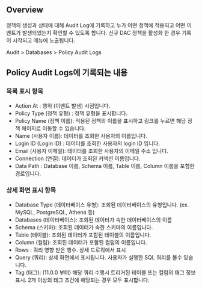 ## Overview
정책의 생성과 상태에 대해 Audit Log에 기록하고 누가 어떤 정책에 적용되고 어떤 이벤트가 발생되었는지 확인할 수 있도록 합니다. 신규 DAC 정책을 활성화 한 경우 기록이 시작되고 메뉴에 노출됩니다.

Audit > Databases > Policy Audit Logs

## Policy Audit Logs에 기록되는 내용
### 목록 표시 항목
* Action At : 행위 (이벤트 발생) 시점입니다.
* Policy Type (정책 유형) : 정책 유형을 표시합니다.
* Policy Name (정책 이름): 적용된 정책의 이름을 표시하고 링크를 누르면 해당 정책 페이지로 이동할 수 있습니다.
* Name (사용자 이름): 데이터를 조회한 사용자의 이름입니다.
* Login ID (Login ID) : 데이터를 조회한 사용자의 login ID 입니다.
* Email (사용자 이메일): 데이터를 조회한 사용자의 이메일 주소 입니다.
* Connection (연결): 데이터가 조회된 커넥션 이름입니다.
* Data Path : Database 이름, Schema 이름, Table 이름, Column 이름을 포함한 경로입니다. 

### 상세 화면 표시 항목
* Database Type (데이터베이스 유형): 조회된 데이터베이스의 유형입니다. (ex. MySQL, PostgreSQL, Athena 등)
* Databases (데이터베이스): 조회된 데이터가 속한 데이터베이스의 이름
* Schema (스키마): 조회된 데이터가 속한 스키마의 이름입니다. 
* Table (테이블): 조회된 데이터가 포함된 테이블의 이름입니다.
* Column (컬럼): 조회된 데이터가 포함된 컬럼의 이름입니다.
* Rows : 쿼리 영향 받은 행수. 상세 드로워에서 표시
* Query (쿼리): 상세 화면에서 표시됩니다. 사용자가 실행한 SQL 쿼리를 볼수 있습니다.
* Tag (태그):  (11.0.0 부터) 해당 쿼리 수행시 트리거된 테이블 또는 컬럼의 태그 정보 표시. 2개 이상의 태그 조건에 해당되는 경우 모두 표시합니다.
